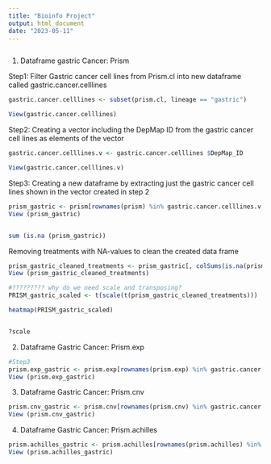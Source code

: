 ---
title: "Bioinfo Project"
output: html_document
date: "2023-05-11"
---

```{r}

```
1. Dataframe gastric Cancer: Prism

Step1: Filter Gastric cancer cell lines from Prism.cl into new dataframe called gastric.cancer.celllines
```{r}

gastric.cancer.celllines <- subset(prism.cl, lineage == "gastric")

View(gastric.cancer.celllines)


```
Step2: Creating a vector including the DepMap ID from the gastric cancer cell lines as elements of the vector
```{r}
gastric.cancer.celllines.v <- gastric.cancer.celllines $DepMap_ID

View(gastric.cancer.celllines.v)

```
Step3: Creating a new dataframe by extracting just the gastric cancer cell lines shown in the vector created in step 2

```{r}
prism_gastric <- prism[rownames(prism) %in% gastric.cancer.celllines.v, ]
View (prism_gastric)



```


```{r}
sum (is.na (prism_gastric)) 
```
Removing treatments with NA-values to clean the created data frame 
```{r}
prism_gastric_cleaned_treatments <- prism_gastric[, colSums(is.na(prism_gastric)) == 0]
View (prism_gastric_cleaned_treatments)
```



```{r}
#????????? why do we need scale and transposing?
PRISM_gastric_scaled <- t(scale(t(prism_gastric_cleaned_treatments)))

heatmap(PRISM_gastric_scaled)



```

```{r}
?scale
```
2. Dataframe Gastric Cancer: Prism.exp

```{r}
#Step3
prism.exp_gastric <- prism.exp[rownames(prism.exp) %in% gastric.cancer.celllines.v, ]
View (prism.exp_gastric)

```
3. Dataframe Gastric Cancer: Prism.cnv
```{r}
prism.cnv_gastric <- prism.cnv[rownames(prism.cnv) %in% gastric.cancer.celllines.v, ]
View (prism.cnv_gastric)
```
4. Dataframe Gastric Cancer: Prism.achilles
```{r}
prism.achilles_gastric <- prism.achilles[rownames(prism.achilles) %in% gastric.cancer.celllines.v, ]
View (prism.achilles_gastric)
```

```{r}

```

